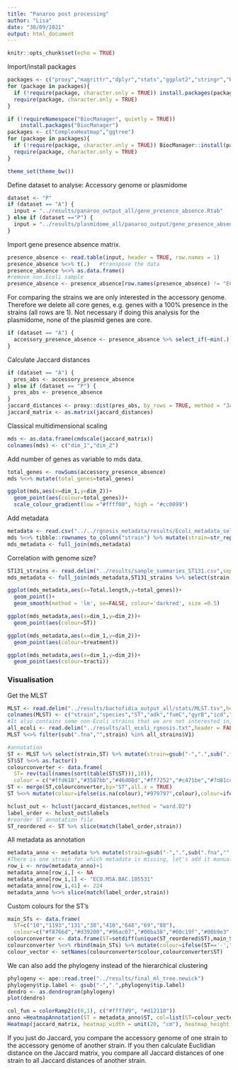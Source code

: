 ```yaml
---
title: "Panaroo post processing"
author: "Lisa"
date: "30/09/2021"
output: html_document
---
```


```r
knitr::opts_chunk$set(echo = TRUE)
```

Import/install packages
```r
packages <- c("proxy","magrittr","dplyr","stats","ggplot2","stringr","Rtsne","ape","circlize","RColorBrewer","gplots","ComplexHeatmap","phylogram")
for (package in packages){
  if (!require(package, character.only = TRUE)) install.packages(package)
  require(package, character.only = TRUE)
}
```

```r
if (!requireNamespace("BiocManager", quietly = TRUE))
    install.packages("BiocManager")
packages <- c("ComplexHeatmap","ggtree")
for (package in packages){
  if (!require(package, character.only = TRUE)) BiocManager::install(package)
  require(package, character.only = TRUE)
}
```

```r
theme_set(theme_bw())
```

Define dataset to analyse: Accessory genome or plasmidome
```r
dataset <- "P"
if (dataset == "A") {
  input = "../results/panaroo_output_all/gene_presence_absence.Rtab"
} else if (dataset =="P") {
  input = "../results/plasmidome_all/panaroo_output/gene_presence_absence.Rtab"
}
```


Import gene presence absence matrix.
```r
presence_absence <- read.table(input, header = TRUE, row.names = 1)
presence_absence %<>% t(.)   #transpose the data
presence_absence %<>% as.data.frame()
#remove non.Ecoli sample
presence_absence <- presence_absence[row.names(presence_absence) != "ECO.JSC.RGN.103823"]
```

For comparing the strains we are only interested in the accessory genome.
Therefore we delete all core genes, e.g. genes with a 100% presence in the strains (all rows are 1).
Not necessary if doing this analysis for the plasmidome, none of the plasmid genes are core.
```r
if (dataset == "A") {
  accessory_presence_absence <- presence_absence %>% select_if(~min(.) == 0)
} 
```

Calculate Jaccard distances
```r
if (dataset == "A") {
  pres_abs <- accessory_presence_absence
} else if (dataset == "P") {
  pres_abs <- presence_absence
}
jaccard_distances <- proxy::dist(pres_abs, by_rows = TRUE, method = "Jaccard")
jaccard_matrix <- as.matrix(jaccard_distances)
```

Classical multidimensional scaling
```r
mds <- as.data.frame(cmdscale(jaccard_matrix))
colnames(mds) <- c("dim_1","dim_2")
```

Add number of genes as variable to mds data.
```r
total_genes <- rowSums(accessory_presence_absence)
mds %<>% mutate(total_genes=total_genes)
```

```r
ggplot(mds,aes(x=dim_1,y=dim_2))+
  geom_point(aes(colour=total_genes))+
  scale_colour_gradient(low ="#ffff00", high = "#cc0099")
```

Add metadata
```r
metadata <- read.csv("../../rgnosis_metadata/results/Ecoli_metadata_selected.csv") %>% rename(strain=id)
mds %<>% tibble::rownames_to_column("strain") %>% mutate(strain=str_replace_all(strain,fixed('.'),'-'))
mds_metadata <- full_join(mds,metadata)
```
Correlation with genome size?
```r
ST131_strains <- read.delim("../results/sample_summaries_ST131.csv",sep = ';') %>% rename(strain=Sample)
mds_metadata <- full_join(mds_metadata,ST131_strains %>% select(strain,Total.length))
```
```r
ggplot(mds_metadata,aes(x=Total.length,y=total_genes))+
  geom_point()+
  geom_smooth(method = 'lm', se=FALSE, colour='darkred', size =0.5)
```

```r
ggplot(mds_metadata,aes(x=dim_1,y=dim_2))+
  geom_point(aes(colour=ST))
```
```r
ggplot(mds_metadata,aes(x=dim_1,y=dim_2))+
  geom_point(aes(colour=treatment))
```

```r
ggplot(mds_metadata,aes(x=dim_1,y=dim_2))+
  geom_point(aes(colour=tracti))
```

### Visualisation

Get the MLST
```r
MLST <- read.delim("../results/bactofidia_output_all/stats/MLST.tsv",header = FALSE)
colnames(MLST) <- c("strain","species","ST","adk","fumC","gyrB","icd","mdh","purA","recA")
#It also contains some non-Ecoli strains that we are not interested in, let's filter them out
all_ecoli <- read.delim("../results/all_ecoli_rgnosis.txt",header = FALSE)
MLST %<>% filter(sub(".fna","",strain) %in% all_strains$V1)
```

```r
#annotation
ST <- MLST %>% select(strain,ST) %>% mutate(strain=gsub("-",".",sub(".fna","",strain)))
ST$ST %<>% as.factor()
colourconverter <- data.frame(
  ST= rev(tail(names(sort(table(ST$ST))),10)),
  colour = c("#ffd618","#3587bb","#46d08d","#ff7252","#c471be","#7d81cd","#f56490","#43a5bb","#00bdb4","#a0da53"))
ST <- merge(ST,colourconverter,by="ST",all.x = TRUE)
ST %<>% mutate(colour=ifelse(is.na(colour),"#979797",colour),colour=ifelse(ST=='-',NA,colour))
```

```r
hclust_out <- hclust(jaccard_distances,method = "ward.D2")
label_order <- hclust_out$labels
#reorder ST annotation file
ST_reordered <- ST %>% slice(match(label_order,strain))
```

All metadata as annotation
```r
metadata_anno <- metadata %>% mutate(strain=gsub("-",".",sub(".fna","",strain)))
#There is one strain for which metadata is missing, let's add it manually
row_i <- nrow(metadata_anno)+1
metadata_anno[row_i,] <- NA
metadata_anno[row_i,1] <- "ECO.MSA.BAC.105531"
metadata_anno[row_i,41] <- 224
metadata_anno %<>% slice(match(label_order,strain))
```

Custom colours for the ST's
```r
main_STs <- data.frame(
  ST=c("10","1193","131","38","410","648","69","88"),
  colour=c("#f8766d","#d39200","#96ac07","#00ba38","#00c19f","#00b9e3","#619cff","#db72fb"))
colourconverter <- data.frame(ST=setdiff(unique(ST_reordered$ST),main_STs$ST),colour="#979797")
colourconverter %<>% rbind(main_STs) %>% mutate(colour=ifelse(ST=='-',"#ffffff",colour))
colour_vector <- setNames(colourconverter$colour,colourconverter$ST)
```

We can also add the phylogeny instead of the hierarchical clustering
```r
phylogeny <- ape::read.tree("../results/final_ml_tree.newick")
phylogeny$tip.label <- gsub("-",".",phylogeny$tip.label)
dendro <- as.dendrogram(phylogeny)
plot(dendro)
```

```r
col_fun = colorRamp2(c(0,1), c("#fff7d9", "#d12110"))
anno =HeatmapAnnotation(ST = metadata_anno$ST, col=list(ST=colour_vector))
Heatmap(jaccard_matrix, heatmap_width = unit(20, "cm"), heatmap_height = unit(20, "cm"),show_row_names = FALSE, show_column_names = FALSE,col = col_fun, cluster_rows = as.dendrogram(hclust_out), cluster_columns = as.dendrogram(hclust_out), top_annotation = anno)
```


If you just do Jaccard, you compare the accessory genome of one strain to the accessory genome of another strain.
If you then calculate Euclidian distance on the Jaccard matrix, you compare all Jaccard distances of one 
strain to all Jaccard distances of another strain. 

